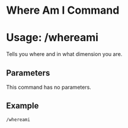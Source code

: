 # Where Am I Command
# Usage: /whereami
Tells you where and in what dimension you are.

## Parameters
This command has no parameters. 

## Example
`/whereami`
